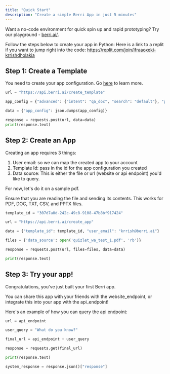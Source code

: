 ```yaml
---
title: "Quick Start"
description: "Create a simple Berri App in just 5 minutes"
---
```


Want a no-code environment for quick spin up and rapid prototyping? Try our playground - [berri.ai/](https://berri.ai/). 

Follow the steps below to create your app in Python:
Here is a link to a replit if you want to jump right into the code: https://replit.com/join/ifraaoxeki-krrishdholakia

## Step 1: Create a Template

You need to create your app configuration. Go [here](../app_configurations/app_configurations_intro) to learn more. 

```python
url = "https://api.berri.ai/create_template"

app_config = {"advanced": {"intent": "qa_doc", "search": "default"}, "prompt": "Be legal and ethical", "output_length": "256"} 

data = {"app_config": json.dumps(app_config)}

response = requests.post(url, data=data)
print(response.text)
```

## Step 2: Create an App
Creating an app requires 3 things: 
1. User email: so we can map the created app to your account 
2. Template Id: pass in the id for the app configuration you created 
3. Data source: This is either the file or url (website or api endpoint) you'd like to query.

For now, let's do it on a sample pdf. 


Ensure that you are reading the file and sending its contents. 
This works for PDF, DOC, TXT, CSV, and PPTX files.
```python
template_id = "307d7a0d-242c-49c8-9108-47b8bf917424"

url = "https://api.berri.ai/create_app"

data = {"template_id": template_id, "user_email": "krrish@berri.ai"}

files = {'data_source': open('quizlet_wa_test_1.pdf', 'rb')}

response = requests.post(url, files=files, data=data)

print(response.text)

```

## Step 3: Try your app! 

Congratulations, you've just built your first Berri app. 

You can share this app with your friends with the website_endpoint, or integrate this into your app with the api_endpoint! 

Here's an example of how you can query the api endpoint: 

```python
url = api_endpoint

user_query = "What do you know?"

final_url = api_endpoint + user_query

response = requests.get(final_url)

print(response.text)

system_response = response.json()["response"]

```